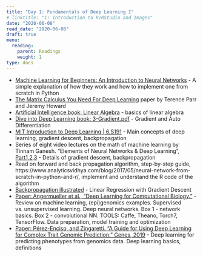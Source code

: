 ```yaml
---
title: "Day 1: Fundamentals of Deep Learning I"
# linktitle: "1: Introduction to R/RStudio and Images"
date: "2020-06-08"
read_date: "2020-06-08"
draft: true
menu:
  reading:
    parent: Readings
    weight: 1
type: docs
---
```


- [Machine Learning for Beginners: An Introduction to Neural Networks](https://victorzhou.com/blog/intro-to-neural-networks/) - A simple explanation of how they work and how to implement one from scratch in Python
- [The Matrix Calculus You Need For Deep Learning](http://parrt.cs.usfca.edu/doc/matrix-calculus/index.html) paper by Terence Parr and Jeremy Howard
- [Artificial Intelligence book: Linear Algebra](https://leonardoaraujosantos.gitbooks.io/artificial-inteligence/linear_algebra.html) - basics of linear algebra
- [Dive into Deep Learning book: 3-Gradient.pdf](https://github.com/d2l-ai/berkeley-stat-157/tree/master/slides/1_29) - Gradient and Auto Differentiation
- [MIT Introduction to Deep Learning | 6.S191](https://youtu.be/njKP3FqW3Sk) - Main concepts of deep learning, gradient descent, backpropagation
- Series of eight video lectures on the math of machine learning by Tinnam Ganesh. "Elements of Neural Networks & Deep Learning", [Part1,2,3](https://gigadom.in/2019/01/10/my-presentations-on-elements-of-neural-networks-deep-learning-part123/) - Details of gradient descent, backpropagation
- Read on forward and back propagation algorithm, step-by-step guide, https://www.analyticsvidhya.com/blog/2017/05/neural-network-from-scratch-in-python-and-r/, implement and understand the R code of the algorithm
- [Backpropagation illustrated](https://remykarem.github.io/backpropagation-demo/) - Linear Regression with Gradient Descent
- [Paper: Angermueller et al., “Deep Learning for Computational Biology.”](https://doi.org/10.15252/msb.20156651) - Review on machine learning, (epi)genomics examples. Supervised vs. unsupervised learning. Deep neural networks. Box 1 - network basics. Box 2 - convolutional NN. TOOLS: Caffe, Theano, Torch7, TensorFlow. Data preparation, model training and optimization
- [Paper: Pérez-Enciso, and Zingaretti. “A Guide for Using Deep Learning for Complex Trait Genomic Prediction.” Genes, 2019](https://doi.org/10.3390/genes10070553) - Deep learning for predicting phenotypes from genomics data. Deep learning basics, definitions
